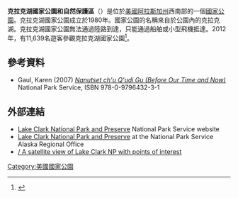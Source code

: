 '''克拉克湖國家公園和自然保護區'''（{{lang-en|Lake Clark National Park and Preserve}}）是位於[[美國|美國]][[阿拉斯加州|阿拉斯加州]]西南部的一個[[國家公園|國家公園]]。克拉克湖國家公園成立於1980年。國家公園的名稱來自於公園內的克拉克湖。克拉克湖國家公園無法通過陸路到達，只能通過船舶或小型飛機抵達。2012年，有11,639名遊客參觀克拉克湖國家公園<ref name="visits">{{NPS Visitation|accessdate=2012-02-28}}</ref>。
==參考資料==
{{reflist}}
* Gaul, Karen (2007) [http://www.nps.gov/lacl/historyculture/nanutset.htm ''Nanutset ch'u Q'udi Gu (Before Our Time and Now)'']{{Wayback|url=http://www.nps.gov/lacl/historyculture/nanutset.htm |date=20200529102722 }} National Park Service, ISBN 978-0-9796432-3-1
==外部連結==
{{Commons category|Lake Clark National Park}}
{{wikivoyage}}
* [http://www.nps.gov/lacl Lake Clark National Park and Preserve] {{Wayback|url=http://www.nps.gov/lacl |date=20100828104047 }} National Park Service website
* [http://www.nps.gov/akso/akarc/cr_lacl.htm Lake Clark National Park and Preserve]{{Wayback|url=http://www.nps.gov/akso/akarc/cr_lacl.htm |date=20120114202602 }} at the National Park Service Alaska Regional Office
*[https://web.archive.org/web/20141024072411/http://lakeclarkinn.com/lake-clark-national-park-maps/ / A satellite view of Lake Clark NP with points of interest]
{{美國國家公園}}
[[Category:美國國家公園|Category:美國國家公園]]